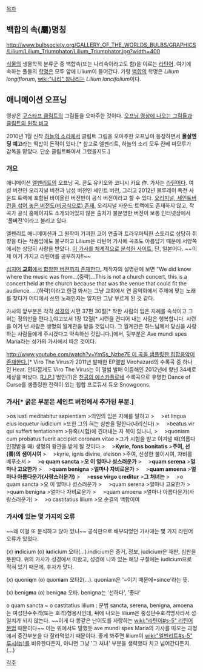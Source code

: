 [[목차]]
== 백합의 속(屬)명칭 ==
http://www.bulbsociety.org/GALLERY_OF_THE_WORLDS_BULBS/GRAPHICS/Lilium/Lilium_Triumphator/Lilium_Triumphator.jpg?width=400

[[식물]]의 생물학적 분류군 중 백합속(또는 나리속이라고도 함)을 이르는 [[라틴어]]. 여기에 속하는 풀들의 [[학명]]은 모두 앞에 Lilium이 들어간다. 가령 [[백합]]의 학명은 ''Lilium longiflorum'', [[wiki:"나리" 참나리]]는 ''Lilium lancifolium''이다.

== 애니메이션 오프닝 ==
{{{#!html
<object width="445" height="364"><param name="movie" value="http://www.youtube.com/v/bCcPOMvR6HE&hl=ko_KR&fs=1&color1=0x5d1719&color2=0xcd311b&border=1"></param><param name="allowFullScreen" value="true"></param><param name="allowscriptaccess" value="always"></param><embed src="http://www.youtube.com/v/bCcPOMvR6HE&hl=ko_KR&fs=1&color1=0x5d1719&color2=0xcd311b&border=1" type="application/x-shockwave-flash" allowscriptaccess="always" allowfullscreen="true" width="445" height="364"></embed></object>
}}}

영상은 [[구스타프 클림트]]의 그림들을 오마주한 것이다.
[http://blog.naver.com/tamy87/110012731356 오프닝 영상에 나오는 그림들과 클림트의 원작 비교]

2010년 1월 신작 [[하늘의 소리]]에서 클림트 그림을 오마주한 오프닝이 등장하면서 '''몰살엔딩 예고'''라는 떡밥이 돈적이 있다.[* 참고로 엘펜리트, 하늘의 소리 모두 칸베 마모루가 감독을 맡았다. 단순 클림트빠여서 그랬을지도.]

=== 개요 ===
애니메이션 [[엘펜리트]]의 오프닝 곡. 콘도 유키오와 코니시 카요 作. 가사는 [[라틴어]]다. 여성 버전인 오리지널 버전과 남성 버전인 세인트 버전, 그리고 2012년 블루레이 특전 사운드 트랙에 포함된 바이올린 버전만이 공식 버전이라고 할 수 있다. [http://www.youtube.com/watch?v=P7dkBPfZieM 오리지널, 세인트버전을 섞어 놓은 버전도(비공식으로) 존재.]
오리지널 사운드 트랙에도 존재하지 않고, 작곡가 공식 홈페이지도 소개되어있지 않은 출처가 불분명한 버전이 보통 인터넷상에서 '풀버전'이라고 불리고 있다.

엘펜리트 애니메이션과 그 원작이 기괴한 고어 연출과 트라우마틱한 스토리로 상당히 취향을 타는 작품임에도 불구하고 Lilium은 라틴어 가사에 곡조도 아름답기 때문에 서양쪽에서는 상당히 사랑을 받았다.
[http://clepsidra.angelwing.cc/damepage_lilium.htm 이 가사를 체계적으로 분석한 사이트. ] 단, 일본어다. ~~이제 이거 가지고 라틴어를 공부하자!!~~

[http://www.youtube.com/watch?v=_DhuUpcM66o 심지어 '''교회'''에서 합창한 버젼까지 존재한다.] 제작자의 설명란에 보면 "We did know where the music was from...(중략)...This is not a church concert, this is a concert held at the church because that was the venue that could fit the audience. ...(하략)이라고 한걸 봐서는 그냥 교회에서 연 음악회에서 주제에 맞는 노래를 찾다가 어디에서 쓰인 노래인지는 알지만 그냥 부르게 된 것 같다.

가사의 앞부분은 각각 [[성경]]의 시편 37편 30절[* 착한 사람의 입은 지혜를 속삭이고 그 혀는 정의만을 편다.],야고보서 1장 12절[* 시련을 견디어 내는 사람은 행복합니다. 시련을 이겨 낸 사람은 생명의 월계관을 받을 것입니다. 그 월계관은 하느님께서 당신을 사랑하는 사람들에게 주시겠다고 약속하신 것입니다.]에서, 뒷부분은 Ave mundi spes Maria라는 성가의 가사에서 따온 것이다. 

[[http://www.youtube.com/watch?v=YmSs_Nzbe7E 이 곡을 샘플링한 힙합음악이 존재한다.]][* Viro The Virus가 2011년 발매한 EP앨범 Virohazard의 수록곡 중 하나인 Heat. 안타깝게도 Viro The Virus는 이 앨범 발매 이듬해인 2012년에 향년 34세로 세상을 떠났다. [[R.I.P.]]] 범인(?)은 [[천공의 에스카플로네]] 수록곡으로 유명한 Dance of Curse를 샘플링한 전력이 있는 힙합 프로듀서 듀오 Snowgoons.

=== 가사[* 굵은 부분은 세인트 버전에서 추가된 부분.] ===
>os iusti meditabitur sapientiam
>의인의 입은 지혜를 말하고
>　
>et lingua eius loquetur iudicium
>또한 그의 혀는 심판을 말한다(내리신다)
>　
>beatus vir qui suffert tentationem
>유혹(시험)에 견뎌내는 자 복이 있나니,
>　
>quoniam cum probatus fuerit accipiet coronam vitae
>그가 시험을 받고 이겨낼 때(의롭다 인정받을 때) 생명의 왕관을 받게 될 것이다
>　
>'''Kyrie, fons bonitatis'''
>'''주여, 선(善)의 샘이시여'''
>　
>kyrie, ignis divine, eleison
>주여, 신성한 불이시여, 자비를 베푸소서
>　
>'''o quam sancta'''
>'''오 이 얼마나 성스러운가'''
>　
>'''quam serena'''
>'''얼마나 고요한가'''
>　
>'''quam benigna'''
>'''얼마나 자비로운가'''
>　
>'''quam amoena'''
>'''얼마나 아름다운가(사랑스러운가)'''
>　
>'''esse virgo creditur'''
>'''그 처녀는'''
>　
>o quam sancta
>오 이 얼마나 성스러운가
>　
>quam serena 
>얼마나 고요한가
>　
>quam benigna
>얼마나 자비로운가
>　
>quam amoena
>얼마나 아름다운가(사랑스러운가)
>　
>o castitatius lilium
>오 순결의 백합이여

=== 가사에 있는 몇 가지의 오류 ===
~~왜 이걸 또 분석하고 앉아 있니~~
공식판으로 배부되었던 가사에는 몇 가지 라틴어 오류가 있었다.

(x) i'''n'''dicium  (o) i'''u'''dicium
오타(...).indicium은 증거, 정보, iudicium은 재판, 심판을 뜻한다. 위의 가사가 성경에서 따왔고, 성경에 나와 있는 해당 구절에는 iudicium으로 적혀 있기 때문에, 후자가 맞다.

(x) quoni'''q'''m  (o) quoni'''a'''m
오타2(...). quoniam은 '~이기 때문에=since'라는 뜻. 

(x) benig'''m'''a    (o) benig'''n'''a
오타. benigna는 '선하다', '좋다'

o quam sancta ~ o castitatius lilium : 문법
sancta, serena, benigna, amoena는 여성단수주격(또는 호격)형용사인데, 뒤에 나오는 lilium은 중성단수호격명사라서 성일치가 되지 않는다. ~~이게 다 똥같은 난이도를 자랑하는 [[wiki:"라틴어#s-5" 라틴어 문법]] 때문이다~~
이는 위에서도 말했듯 ave mundi spes Maria의 가사를 따오는 과정에서 중간부분을 다 잘라먹었기 때문이다. 좋게 봐주면 lilium이 [[wiki:"엘펜리트#s-5" 루시(뉴)]]를 비유한다든지, 아니면 그냥 '그 처녀' 부분을 생략했다 치고 넘어간다든지.(...)

[[각주]]
